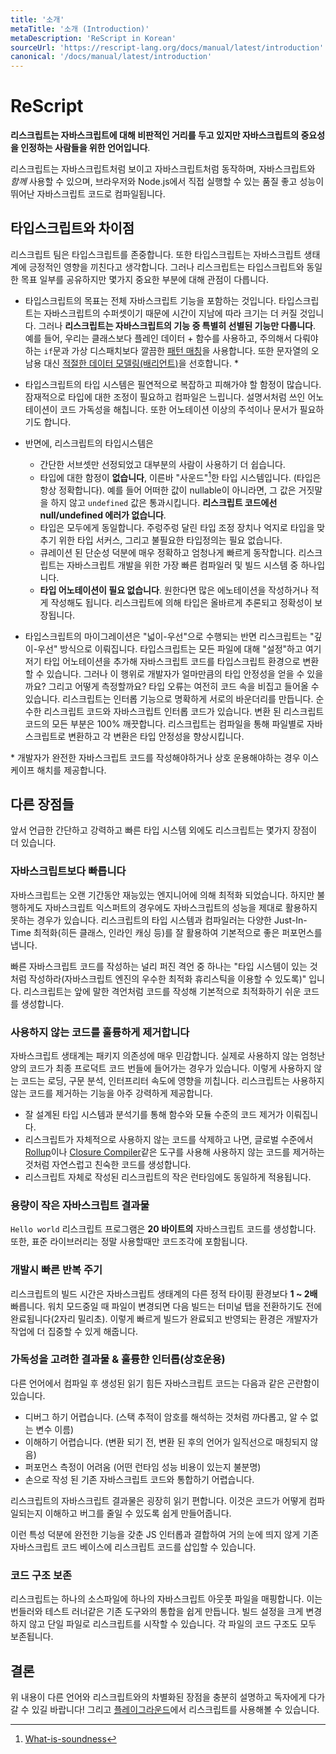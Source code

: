 ```yaml
---
title: '소개'
metaTitle: '소개 (Introduction)'
metaDescription: 'ReScript in Korean'
sourceUrl: 'https://rescript-lang.org/docs/manual/latest/introduction'
canonical: '/docs/manual/latest/introduction'
---
```


# ReScript

**리스크립트는 자바스크립트에 대해 비판적인 거리를 두고 있지만 자바스크립트의 중요성을 인정하는 사람들을 위한 언어입니다**.

리스크립트는 자바스크립트처럼 보이고 자바스크립트처럼 동작하며, 자바스크립트와 _함께_ 사용할 수 있으며, 브라우저와 Node.js에서 직접 실행할 수 있는 품질 좋고 성능이 뛰어난 자바스크립트 코드로 컴파일됩니다.

## 타입스크립트와 차이점

리스크립트 팀은 타입스크립트를 존중합니다. 또한 타입스크립트는 자바스크립트 생태계에 긍정적인 영향을 끼친다고 생각합니다. 그러나 리스크립트는 타입스크립트와 동일한 목표 일부를 공유하지만 몇가지 중요한 부분에 대해 관점이 다릅니다.

- 타입스크립트의 목표는 전체 자바스크립트 기능을 포함하는 것입니다. 타입스크립트는 자바스크립트의 수퍼셋이기 때문에 시간이 지남에 따라 크기는 더 커질 것입니다. 그러나 **리스크립트는 자바스크립트의 기능 중 특별히 선별된 기능만 다룹니다**. 예를 들어, 우리는 클래스보다 플레인 데이터 + 함수를 사용하고, 주의해서 다뤄야하는 `if`문과 가상 디스패치보다 깔끔한 [패턴 매칭](../Language-Features/15-Pattern-Matching-Destructuring)을 사용합니다. 또한 문자열의 오남용 대신 [적절한 데이터 모델링(배리언트)](../Language-Features/08-Variant)을 선호합니다. \*

- 타입스크립트의 타입 시스템은 필연적으로 복잡하고 피해가야 할 함정이 많습니다. 잠재적으로 타입에 대한 조정이 필요하고 컴파일은 느립니다. 설명서처럼 쓰인 어노테이션이 코드 가독성을 해칩니다. 또한 어노테이션 이상의 주석이나 문서가 필요하기도 합니다.
- 반면에, 리스크립트의 타입시스템은

  - 간단한 서브셋만 선정되었고 대부분의 사람이 사용하기 더 쉽습니다.
  - 타입에 대한 함정이 **없습니다**, 이른바 "사운드"[^1]한 타입 시스템입니다. (타입은 항상 정확합니다). 예를 들어 어떠한 값이 nullable이 아니라면, 그 값은 거짓말을 하지 않고 `undefined` 값은 통과시킵니다. **리스크립트 코드에선 null/undefined 에러가 없습니다**.
  - 타입은 모두에게 동일합니다. 주렁주렁 달린 타입 조정 장치나 억지로 타입을 맞추기 위한 타입 서커스, 그리고 불필요한 타입정의는 필요 없습니다.
  - 큐레이션 된 단순성 덕분에 매우 정확하고 엄청나게 빠르게 동작합니다. 리스크립트는 자바스크립트 개발을 위한 가장 빠른 컴파일러 및 빌드 시스템 중 하나입니다.
  - **타입 어노테이션이 필요 없습니다**. 원한다면 많은 에노테이션을 작성하거나 적게 작성해도 됩니다. 리스크립트에 의해 타입은 올바르게 추론되고 정확성이 보장됩니다.

- 타입스크립트의 마이그레이션은 "넓이-우선"으로 수행되는 반면 리스크립트는 "깊이-우선" 방식으로 이뤄집니다. 타입스크립트는 모든 파일에 대해 "설정"하고 여기저기 타입 어노테이션을 추가해 자바스크립트 코드를 타입스크립트 환경으로 변환할 수 있습니다. 그러나 이 행위로 개발자가 얼마만큼의 타입 안정성을 얻을 수 있을까요? 그리고 어떻게 측정할까요? 타입 오류는 여전히 코드 속을 비집고 들어올 수 있습니다. 리스크립트는 인터롭 기능으로 명확하게 서로의 바운더리를 만듭니다. 순수한 리스크립트 코드와 자바스크립트 인터롭 코드가 있습니다. 변환 된 리스크립트 코드의 모든 부분은 100% 깨끗합니다. 리스크립트는 컴파일을 통해 파일별로 자바스크립트로 변환하고 각 변환은 타입 안정성을 향상시킵니다.

\* 개발자가 완전한 자바스크립트 코드를 작성해야하거나 상호 운용해야하는 경우 이스케이프 해치를 제공합니다.

## 다른 장점들

앞서 언급한 간단하고 강력하고 빠른 타입 시스템 외에도 리스크립트는 몇가지 장점이 더 있습니다.

### 자바스크립트보다 빠릅니다

자바스크립트는 오랜 기간동안 재능있는 엔지니어에 의해 최적화 되었습니다. 하지만 불행하게도 자바스크립트 익스퍼트의 경우에도 자바스크립트의 성능을 제대로 활용하지 못하는 경우가 있습니다. 리스크립트의 타입 시스템과 컴파일러는 다양한 Just-In-Time 최적화(히든 클래스, 인라인 캐싱 등)를 잘 활용하여 기본적으로 좋은 퍼포먼스를 냅니다.

빠른 자바스크립트 코드를 작성하는 널리 퍼진 격언 중 하나는 "타입 시스템이 있는 것처럼 작성하라(자바스크립트 엔진의 우수한 최적화 휴리스틱을 이용할 수 있도록)" 입니다. 리스크립트는 앞에 말한 격언처럼 코드를 작성해 기본적으로 최적화하기 쉬운 코드를 생성합니다.

### 사용하지 않는 코드를 훌륭하게 제거합니다

자바스크립트 생태계는 패키지 의존성에 매우 민감합니다. 실제로 사용하지 않는 엄청난 양의 코드가 최종 프로덕트 코드 번들에 들어가는 경우가 있습니다. 이렇게 사용하지 않는 코드는 로딩, 구문 분석, 인터프리터 속도에 영향을 끼칩니다. 리스크립트는 사용하지 않는 코드를 제거하는 기능을 아주 강력하게 제공합니다.

- 잘 설계된 타입 시스템과 분석기를 통해 함수와 모듈 수준의 코드 제거가 이뤄집니다.
- 리스크립트가 자체적으로 사용하지 않는 코드를 삭제하고 나면, 글로벌 수준에서 [Rollup](https://github.com/rollup/rollup)이나 [Closure Compiler](https://developers.google.com/closure/compiler/)같은 도구를 사용해 사용하지 않는 코드를 제거하는 것처럼 자연스럽고 친숙한 코드를 생성합니다.
- 리스크립트 자체로 작성된 리스크립트의 작은 런타임에도 동일하게 적용됩니다.

### 용량이 작은 자바스크립트 결과물

`Hello world` 리스크립트 프로그램은 **20 바이트의** 자바스크립트 코드를 생성합니다. 또한, 표준 라이브러리는 정말 사용할때만 코드조각에 포함됩니다.

### 개발시 빠른 반복 주기

리스크립트의 빌드 시간은 자바스크립트 생태계의 다른 정적 타이핑 환경보다 **1 ~ 2배**빠릅니다. 워치 모드중일 때 파일이 변경되면 다음 빌드는 터미널 탭을 전환하기도 전에 완료됩니다(2자리 밀리초). 이렇게 빠르게 빌드가 완료되고 반영되는 환경은 개발자가 작업에 더 집중할 수 있게 해줍니다.

### 가독성을 고려한 결과물 & 훌륭햔 인터롭(상호운용)

다른 언어에서 컴파일 후 생성된 읽기 힘든 자바스크립트 코드는 다음과 같은 곤란함이 있습니다.

- 디버그 하기 어렵습니다. (스택 추적이 암호를 해석하는 것처럼 까다롭고, 알 수 없는 변수 이름)
- 이해하기 어렵습니다. (변환 되기 전, 변환 된 후의 언어가 일직선으로 매칭되지 않음)
- 퍼포먼스 측정이 어려움 (어떤 런타임 성능 비용이 있는지 불분명)
- 손으로 작성 된 기존 자바스크립트 코드와 통합하기 어렵습니다.

리스크립트의 자바스크립트 결과물은 굉장히 읽기 편합니다. 이것은 코드가 어떻게 컴파일되는지 이해하고 버그를 줄일 수 있도록 쉽게 만들어줍니다.

이런 특성 덕분에 완전한 기능을 갖춘 JS 인터롭과 결합하여 거의 눈에 띄지 않게 기존 자바스크립트 코드 베이스에 리스크립트 코드를 삽입할 수 있습니다.

### 코드 구조 보존

리스크립트는 하나의 소스파일에 하나의 자바스크립트 아웃풋 파일을 매핑합니다. 이는 번들러와 테스트 러너같은 기존 도구와의 통합을 쉽게 만듭니다. 빌드 설정을 크게 변경하지 않고 단일 파일로 리스크립트를 시작할 수 있습니다. 각 파일의 코드 구조도 모두 보존됩니다.

## 결론

위 내용이 다른 언어와 리스크립트와의 차별화된 장점을 충분히 설명하고 독자에게 다가갈 수 있길 바랍니다! 그리고 [플레이그라운드](https://rescript-lang.org/try)에서 리스크립트를 사용해볼 수 있습니다.

[^1]: [What-is-soundness](https://dart.dev/guides/language/type-system#what-is-soundness)
